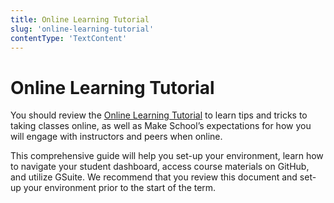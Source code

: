 ```yaml
---
title: Online Learning Tutorial
slug: 'online-learning-tutorial'
contentType: 'TextContent'
---
```


# Online Learning Tutorial

You should review the [Online Learning Tutorial](make.sc/online-learning-tutorial) to learn tips and
tricks to taking classes online, as well as Make School’s expectations for how you will engage with
instructors and peers when online.

This comprehensive guide will help you set-up your environment, learn how to navigate your student
dashboard, access course materials on GitHub, and utilize GSuite. We recommend that you review this
document and set-up your environment prior to the start of the term.
